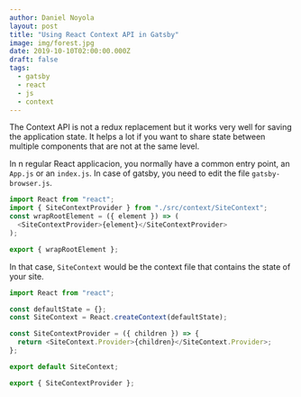```yaml
---
author: Daniel Noyola
layout: post
title: "Using React Context API in Gatsby"
image: img/forest.jpg
date: 2019-10-10T02:00:00.000Z
draft: false
tags:
  - gatsby
  - react
  - js
  - context
---
```


The Context API is not a redux replacement but it works very well for saving the application state. It helps a lot if you want to share state between multiple components that are not at the same level.

In n regular React applicacion, you normally have a common entry point, an `App.js` or an `index.js`.
In case of gatsby, you need to edit the file `gatsby-browser.js`.

```js
import React from "react";
import { SiteContextProvider } from "./src/context/SiteContext";
const wrapRootElement = ({ element }) => (
  <SiteContextProvider>{element}</SiteContextProvider>
);

export { wrapRootElement };
```

In that case, `SiteContext` would be the context file that contains the state of your site.

```js
import React from "react";

const defaultState = {};
const SiteContext = React.createContext(defaultState);

const SiteContextProvider = ({ children }) => {
  return <SiteContext.Provider>{children}</SiteContext.Provider>;
};

export default SiteContext;

export { SiteContextProvider };
```
